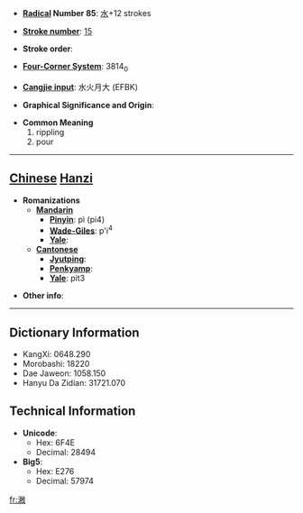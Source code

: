 * '''[[Wiktionary:Chinese radical index| Radical]] Number 85''': [[Wiktionary:Chinese radical index 水|水]]+12 strokes

* '''[[Wiktionary:Chinese total strokes index|Stroke number]]''': [[Wiktionary:Chinese total strokes index 15|15]]

* '''Stroke order''': 

* '''[[Wiktionary:Chinese four corner index|Four-Corner System]]''': 3814<sub>0</sub>

* '''[[Wiktionary:Chinese Cangjie index|Cangjie input]]''': 水火月大 (EFBK)

* '''Graphical Significance and Origin''': 

* '''Common Meaning'''
*#rippling
*# pour


----

== [[Chinese]] [[Hanzi]] ==

* '''Romanizations'''
** '''[[Mandarin]]'''
*** '''[[Pinyin]]''': pì (pi4)
*** '''[[Wade-Giles]]''': p'i<sup>4</sup>
*** '''[[Yale]]''': 
** '''[[Cantonese]]'''
*** '''[[Jyutping]]''':
*** '''[[Penkyamp]]''': 
*** '''[[Yale]]''': pit3

* '''Other info''': 

----

== Dictionary Information ==

* KangXi: 0648.290
* Morobashi: 18220
* Dae Jaweon: 1058.150
* Hanyu Da Zidian: 31721.070

== Technical Information ==

* '''Unicode''':
** Hex: 6F4E
** Decimal: 28494
* '''Big5''':
** Hex: E276
** Decimal: 57974

[[fr:潎]]